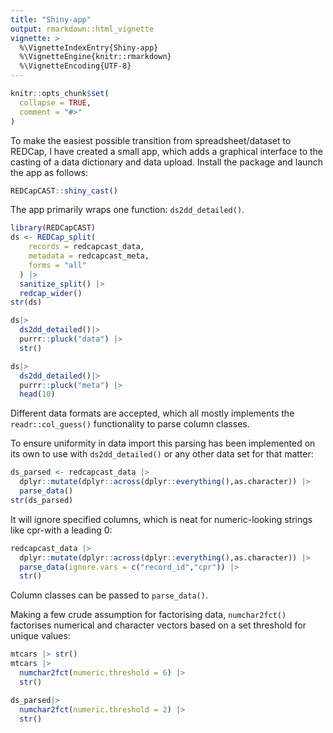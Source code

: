 ```yaml
---
title: "Shiny-app"
output: rmarkdown::html_vignette
vignette: >
  %\VignetteIndexEntry{Shiny-app}
  %\VignetteEngine{knitr::rmarkdown}
  %\VignetteEncoding{UTF-8}
---
```


```r
knitr::opts_chunk$set(
  collapse = TRUE,
  comment = "#>"
)
```

To make the easiest possible transition from spreadsheet/dataset to REDCap, I have created a small app, which adds a graphical interface to the casting of a data dictionary and data upload. Install the package and launch the app as follows:

```r
REDCapCAST::shiny_cast()
```

The app primarily wraps one function: `ds2dd_detailed()`.

```r
library(REDCapCAST)
ds <- REDCap_split(
    records = redcapcast_data,
    metadata = redcapcast_meta,
    forms = "all"
  ) |> 
  sanitize_split() |>
  redcap_wider() 
str(ds)
```

```r
ds|> 
  ds2dd_detailed()|>  
  purrr::pluck("data") |> 
  str()
```

```r
ds|> 
  ds2dd_detailed()|>  
  purrr::pluck("meta") |> 
  head(10)
```

Different data formats are accepted, which all mostly implements the `readr::col_guess()` functionality to parse column classes.

To ensure uniformity in data import this parsing has been implemented on its own to use with `ds2dd_detailed()` or any other data set for that matter:

```r
ds_parsed <- redcapcast_data |> 
  dplyr::mutate(dplyr::across(dplyr::everything(),as.character)) |> 
  parse_data()
str(ds_parsed)
```

It will ignore specified columns, which is neat for numeric-looking strings like cpr-with a leading 0:

```r
redcapcast_data |> 
  dplyr::mutate(dplyr::across(dplyr::everything(),as.character)) |> 
  parse_data(ignore.vars = c("record_id","cpr")) |> 
  str()
```


Column classes can be passed to `parse_data()`.

Making a few crude assumption for factorising data, `numchar2fct()` factorises numerical and character vectors based on a set threshold for unique values:

```r
mtcars |> str()
mtcars |>
  numchar2fct(numeric.threshold = 6) |>
  str()
```

```r
ds_parsed|>
  numchar2fct(numeric.threshold = 2) |>
  str()
```
